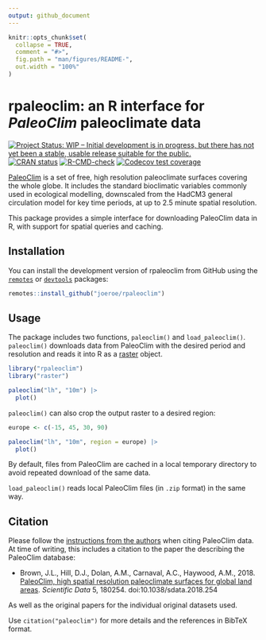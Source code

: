 ```yaml
---
output: github_document
---
```


<!-- README.md is generated from README.Rmd. Please edit that file -->

```r
knitr::opts_chunk$set(
  collapse = TRUE,
  comment = "#>",
  fig.path = "man/figures/README-",
  out.width = "100%"
)
```

# rpaleoclim: an R interface for *PaleoClim* paleoclimate data

<!-- badges: start -->
[![Project Status: WIP – Initial development is in progress, but there has not yet been a stable, usable release suitable for the public.](https://www.repostatus.org/badges/latest/wip.svg)](https://www.repostatus.org/#wip)
[![CRAN status](https://www.r-pkg.org/badges/version/rpaleoclim)](https://CRAN.R-project.org/package=rpaleoclim)
[![R-CMD-check](https://github.com/joeroe/rpaleoclim/workflows/R-CMD-check/badge.svg)](https://github.com/joeroe/rpaleoclim/actions)
[![Codecov test coverage](https://codecov.io/gh/joeroe/rpaleoclim/branch/master/graph/badge.svg)](https://app.codecov.io/gh/joeroe/rpaleoclim?branch=master)
<!-- badges: end -->

[PaleoClim](http://paleoclim.org) is a set of free, high resolution paleoclimate surfaces covering the whole globe.
It includes the standard bioclimatic variables commonly used in ecological modelling, downscaled from the HadCM3 general circulation model for key time periods, at up to 2.5 minute spatial resolution.

This package provides a simple interface for downloading PaleoClim data in R, with support for spatial queries and caching.

## Installation

You can install the development version of rpaleoclim from GitHub using the [`remotes`](https://github.com/r-lib/remotes) or [`devtools`](https://github.com/r-lib/devtools) packages:

``` r
remotes::install_github("joeroe/rpaleoclim")
```

## Usage

The package includes two functions, `paleoclim()` and `load_paleoclim()`.
`paleoclim()` downloads data from PaleoClim with the desired period and resolution and reads it into R as a [raster](https://rspatial.org/raster/) object.

```r
library("rpaleoclim")
library("raster")

paleoclim("lh", "10m") |>
  plot()
```

`paleoclim()` can also crop the output raster to a desired region:

```r
europe <- c(-15, 45, 30, 90)

paleoclim("lh", "10m", region = europe) |>
  plot()
```

By default, files from PaleoClim are cached in a local temporary directory to avoid repeated download of the same data.

`load_paleoclim()` reads local PaleoClim files (in `.zip` format) in the same way.

## Citation

Please follow the [instructions from the authors](http://paleoclim.org/how-to-cite/) when citing PaleoClim data. 
At time of writing, this includes a citation to the paper the describing the PaleoClim database:

* Brown, J.L., Hill, D.J., Dolan, A.M., Carnaval, A.C., Haywood, A.M., 2018. [PaleoClim, high spatial resolution paleoclimate surfaces for global land areas](https://www.nature.com/articles/sdata2018254). *Scientific Data* 5, 180254. doi:10.1038/sdata.2018.254

As well as the original papers for the individual original datasets used.

Use `citation("paleoclim")` for more details and the references in BibTeX format.
